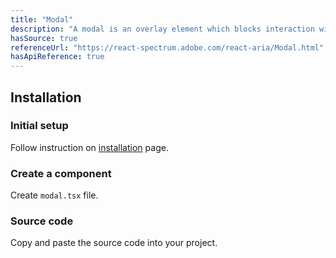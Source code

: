 ```yaml
---
title: "Modal"
description: "A modal is an overlay element which blocks interaction with elements outside it."
hasSource: true
referenceUrl: "https://react-spectrum.adobe.com/react-aria/Modal.html"
hasApiReference: true
---
```


## Installation

<Steps>

### Initial setup

Follow instruction on [installation](/docs/overview/installation) page.

### Create a component

Create `modal.tsx` file.

### Source code

Copy and paste the source code into your project.

</Steps>
